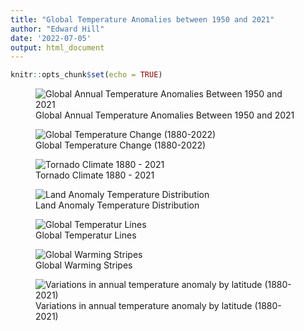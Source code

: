 ```yaml
---
title: "Global Temperature Anomalies between 1950 and 2021"
author: "Edward Hill"
date: '2022-07-05'
output: html_document
---
```


```r
knitr::opts_chunk$set(echo = TRUE)
```

![Global Annual Temperature Anomalies Between 1950 and 2021](https://raw.githubusercontent.com/EdwardHill15/climate_viz/main/figures/global_anomaly.png)

![Global Temperature Change (1880-2022)](https://raw.githubusercontent.com/EdwardHill15/climate_viz/main/figures/climate_spiral.png)

![Tornado Climate 1880 - 2021](https://raw.githubusercontent.com/EdwardHill15/climate_viz/main/figures/climate_tornado.png)

![Land Anomaly Temperature Distribution](https://raw.githubusercontent.com/EdwardHill15/climate_viz/main/figures/temp_distribution.png)

![Global Temperatur Lines](https://raw.githubusercontent.com/EdwardHill15/climate_viz/main/figures/temperature_lines.png)

![Global Warming Stripes](https://raw.githubusercontent.com/EdwardHill15/climate_viz/main/figures/warming_stripes.png)


![Variations in annual temperature anomaly by latitude (1880-2021)](https://raw.githubusercontent.com/EdwardHill15/climate_viz/main/figures/latitude_anomaly.png)



